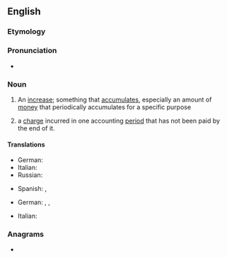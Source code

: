 ==English==

===Etymology===
{{suffix|accrue|al|lang=en}}

===Pronunciation===
* {{IPA|/əˈkɹuːəl/|lang=en}}

===Noun===
{{wikipedia}}
{{en-noun}}

# An [[increase]]; something that [[accumulate]]s, especially an amount of [[money]] that periodically accumulates for a specific purpose
# {{lb|en|accounting}} a [[charge]] incurred in one accounting [[period]] that has not been paid by the end of it.

====Translations====
{{trans-top|an increase}}
* German: {{t+|de|Zuwachs|m}}
* Italian: {{t+|it|accumulo|m}}
* Russian: {{t+|ru|накопле́ние}}
{{trans-mid}}
* Spanish: {{t+|es|incremento|m}}, {{t+|es|acumulación|f}}
{{trans-bottom}}

{{trans-top|an accounting charge}}
* German: {{t|de|abgegrenzte Schulden|f}}, {{t|de|Abgrenzungsposten|m}}, {{t|de|Rechnungsabgrenzungsposten|m}}
{{trans-mid}}
* Italian: {{t+|it|rateo|m}}
{{trans-bottom}}

===Anagrams===
* {{anagrams|en|a=aacclru|caracul}}